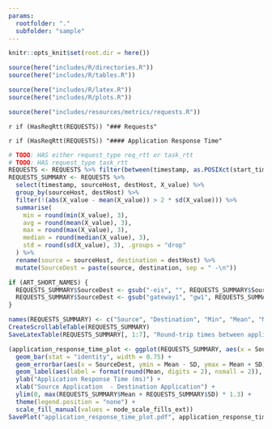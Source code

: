 ```yaml
---
params:
  rootfolder: "."
  subfolder: "sample"
---
```


```r
knitr::opts_knit$set(root.dir = here())
```

```r
source(here("includes/R/directories.R"))
source(here("includes/R/tables.R"))
```

```r
source(here("includes/R/latex.R"))
source(here("includes/R/plots.R"))
```

```r
source(here("includes/resources/metrics/requests.R"))
```

`r if (HasReqRtt(REQUESTS)) "### Requests"`

`r if (HasReqRtt(REQUESTS)) "#### Application Response Time"`

```r
# TODO: HAS either request_type req_rtt or task_rtt
# TODO: HAS request_type task_rtt
REQUESTS <- REQUESTS %>% filter(between(timestamp, as.POSIXct(start_timestamp, format = "%Y-%m-%dT%H:%M:%OSZ",  tz = "UTC"), as.POSIXct(end_timestamp, format = "%Y-%m-%dT%H:%M:%OSZ",  tz = "UTC")))
REQUESTS_SUMMARY <- REQUESTS %>%
  select(timestamp, sourceHost, destHost, X_value) %>%
  group_by(sourceHost, destHost) %>%
  filter(!(abs(X_value - mean(X_value)) > 2 * sd(X_value))) %>%
  summarise(
    min = round(min(X_value), 3),
    avg = round(mean(X_value), 3),
    max = round(max(X_value), 3),
    median = round(median(X_value), 3),
    std = round(sd(X_value), 3), .groups = "drop"
  ) %>%
  rename(source = sourceHost, destination = destHost) %>%
  mutate(SourceDest = paste(source, destination, sep = " -\n"))

if (ART_SHORT_NAMES) {
  REQUESTS_SUMMARY$SourceDest <- gsub("-eis", "", REQUESTS_SUMMARY$SourceDest)
  REQUESTS_SUMMARY$SourceDest <- gsub("gateway1", "gw1", REQUESTS_SUMMARY$SourceDest)
}

names(REQUESTS_SUMMARY) <- c("Source", "Destination", "Min", "Mean", "Max", "Med", "SD", "SourceDest")
CreateScrollableTable(REQUESTS_SUMMARY)
SaveLatexTable(REQUESTS_SUMMARY[, 1:7], "Round-trip times between applications", "rtt-between-applications", "requests_summary.tex")
```

```r
(application_response_time_plot <- ggplot(REQUESTS_SUMMARY, aes(x = SourceDest, y = Mean, fill = SourceDest)) +
  geom_bar(stat = "identity", width = 0.75) +
  geom_errorbar(aes(x = SourceDest, ymin = Mean - SD, ymax = Mean + SD), width = 0.3, colour = "blue") +
  geom_label(aes(label = format(round(Mean, digits = 2), nsmall = 2)), vjust = -1.5, fill = "white") +
  ylab("Application Response Time (ms)") +
  xlab("Source Application  - Destination Application") +
  ylim(0, max(REQUESTS_SUMMARY$Mean + REQUESTS_SUMMARY$SD) * 1.3) +
  theme(legend.position = "none") +
  scale_fill_manual(values = node_scale_fills_ext))
SavePlot("application_response_time_plot.pdf", application_response_time_plot, ART_PLOT_WIDTH, ART_PLOT_HEIGHT)
```

